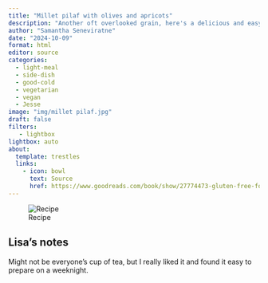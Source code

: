 ```yaml
---
title: "Millet pilaf with olives and apricots"
description: "Another oft overlooked grain, here's a delicious and easy way to enjoy it"
author: "Samantha Seneviratne"
date: "2024-10-09"
format: html
editor: source
categories:
  - light-meal
  - side-dish
  - good-cold
  - vegetarian
  - vegan
  - Jesse
image: "img/millet pilaf.jpg"
draft: false
filters:
   - lightbox
lightbox: auto
about:
  template: trestles
  links:
    - icon: bowl
      text: Source
      href: https://www.goodreads.com/book/show/27774473-gluten-free-for-good
---
```


![Recipe](img/millet pilaf recipe.jpg)


## Lisa's notes

Might not be everyone's cup of tea, but I really liked it and found it easy to prepare on a weeknight. 